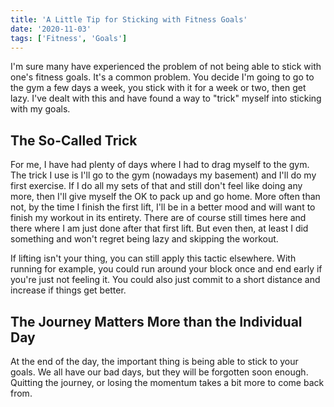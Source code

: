 ```yaml
---
title: 'A Little Tip for Sticking with Fitness Goals'
date: '2020-11-03'
tags: ['Fitness', 'Goals']
---
```


I'm sure many have experienced the problem of not being able to stick with one's fitness goals. It's a common problem. You decide I'm going to go to the gym a few days a week, you stick with it for a week or two, then get lazy. I've dealt with this and have found a way to "trick" myself into sticking with my goals.

## The So-Called Trick

For me, I have had plenty of days where I had to drag myself to the gym. The trick I use is I'll go to the gym (nowadays my basement) and I'll do my first exercise. If I do all my sets of that and still don't feel like doing any more, then I'll give myself the OK to pack up and go home. More often than not, by the time I finish the first lift, I'll be in a better mood and will want to finish my workout in its entirety. There are of course still times here and there where I am just done after that first lift. But even then, at least I did something and won't regret being lazy and skipping the workout.

If lifting isn't your thing, you can still apply this tactic elsewhere. With running for example, you could run around your block once and end early if you're just not feeling it. You could also just commit to a short distance and increase if things get better.

## The Journey Matters More than the Individual Day

At the end of the day, the important thing is being able to stick to your goals. We all have our bad days, but they will be forgotten soon enough. Quitting the journey, or losing the momentum takes a bit more to come back from.
